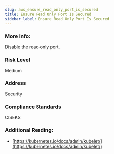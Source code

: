 ```yaml
---
slug: aws_ensure_read_only_port_is_secured
title: Ensure Read Only Port Is Secured
sidebar_label: Ensure Read Only Port Is Secured
---
```


### More Info:

Disable the read-only port.

### Risk Level

Medium

### Address

Security

### Compliance Standards

CISEKS


### Additional Reading:

- [https://kubernetes.io/docs/admin/kubelet/](https://kubernetes.io/docs/admin/kubelet/) 

